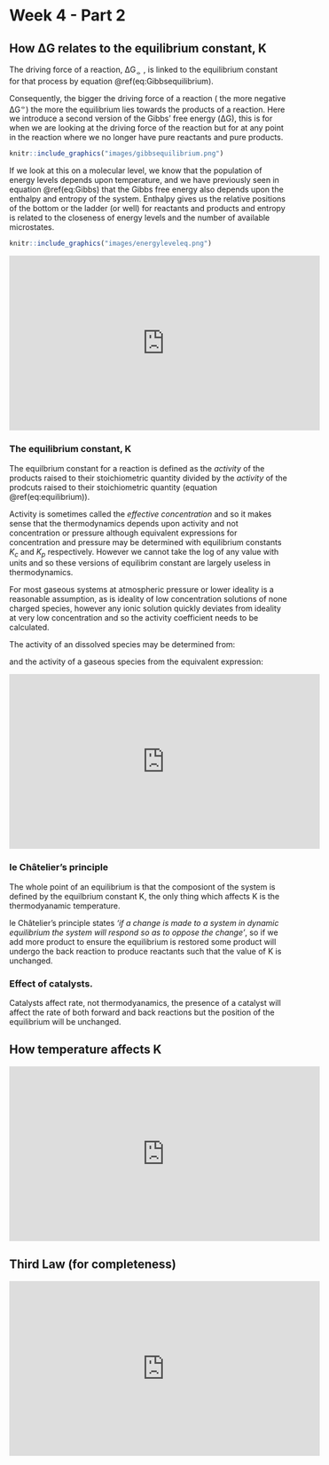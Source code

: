 # Week 4  - Part 2 {#ch:Part8}

## How ΔG relates to the equilibrium constant, K

The driving force of a reaction, ΔG~⦵~ , is linked to the equilibrium constant for that process by equation \@ref(eq:Gibbsequilibrium).

\begin{equation}
\Delta G^\ominus = -RT \ln K
(\#eq:Gibbsequilibrium)
\end{equation}

Consequently, the bigger the driving force of a reaction ( the more negative ΔG^⦵^) the more the equilibrium lies towards the products of a reaction. Here we introduce a second version of the Gibbs' free energy (ΔG), this is for when we are looking at the driving force of the reaction but for at any point in the reaction where we no longer have pure reactants and pure products.


```r
knitr::include_graphics("images/gibbsequilibrium.png")
```

If we look at this on a molecular level, we know that the population of energy levels depends upon temperature, and we have previously seen in equation \@ref(eq:Gibbs) that the Gibbs free energy also depends upon the enthalpy and entropy of the system. Enthalpy gives us the relative positions of the bottom or the ladder (or well) for reactants and products and entropy is related to the closeness of energy levels and the number of available microstates.


```r
knitr::include_graphics("images/energyleveleq.png")
```


<iframe width="560" height="315" src="https://www.youtube.com/embed/MX3r2o-4n4k" frameborder="0" allow="accelerometer; autoplay; clipboard-write; encrypted-media; gyroscope; picture-in-picture" allowfullscreen></iframe>

### The equilibrium constant, K

The equilbrium constant for a reaction is defined as the *activity* of the products raised to their stoichiometric quantity divided by the *activity* of the prodcuts raised to their stoichiometric quantity (equation \@ref(eq:equilibrium)).

\begin{equation}
K = \frac{a_C^ca_D^d}{a_A^aa_B^b}
(\#eq:equilibrium)
\end{equation}

Activity is sometimes called the *effective concentration* and so it makes sense that the thermodynamics depends upon activity and not concentration or pressure although equivalent expressions for concentration and pressure may be determined with equilibrium constants $K_c$ and $K_p$ respectively. However we cannot take the log of any value with units and so these versions of equilibrim constant are largely useless in thermodynamics.

For most gaseous systems at atmospheric pressure or lower ideality is a reasonable assumption, as is ideality of low concentration solutions of none charged species, however any ionic solution quickly deviates from ideality at very low concentration and so the activity coefficient needs to be calculated.

The activity of an dissolved species may be determined from:

\begin{equation*}
a_x = \gamma \frac{[X]}{[X]_0}= \gamma \frac{[X]}{1 \textrm{ mol dm}^{-3}}
\end{equation*}

and the activity of a gaseous species from the equivalent expression:

\begin{equation*}
a_x =\gamma \frac{p_x}{P_{x0}}= \gamma\frac{p_x}{1 \textrm{ bar}}
\end{equation*}


<iframe width="560" height="315" src="https://www.youtube.com/embed/y2NUJwQdeJE" frameborder="0" allow="accelerometer; autoplay; clipboard-write; encrypted-media; gyroscope; picture-in-picture" allowfullscreen></iframe>

### le Châtelier's principle

The whole point of an equilibrium is that the composiont of the system is defined by the equilbrium constant K, the only thing which affects K is the thermodyanamic temperature.

le Châtelier's principle states *‘if a change is made to a system in dynamic equilibrium the system will respond so as to oppose the change'*, so if we add more product to ensure the equilibrium is restored some product will undergo the back reaction to produce reactants such that the value of K is unchanged.

### Effect of catalysts.

Catalysts affect rate, not thermodyanamics, the presence of a catalyst will affect the rate of both forward and back reactions but the position of the equilibrium will be unchanged.

## How temperature affects K

<iframe width="560" height="315" src="https://www.youtube.com/embed/ZTJIYqEUvi8" frameborder="0" allow="accelerometer; autoplay; clipboard-write; encrypted-media; gyroscope; picture-in-picture" allowfullscreen></iframe>

## Third Law (for completeness)

<iframe width="560" height="315" src="https://www.youtube.com/embed/iAq4c980TWI" frameborder="0" allow="accelerometer; autoplay; clipboard-write; encrypted-media; gyroscope; picture-in-picture" allowfullscreen></iframe>
